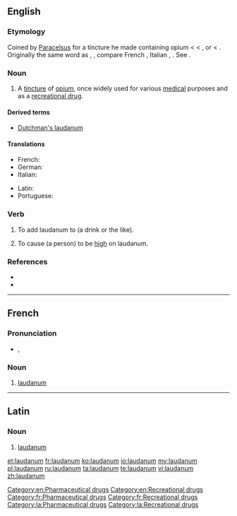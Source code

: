 {{also|Laudanum}}
==English==
{{wikipedia}}

===Etymology===
Coined by [[w:Paracelsus|Paracelsus]] for a tincture he made containing opium < {{etyl|NL.}} < {{etyl|la}} {{term|laudare||to praise|lang=la}}, or {{term|ladanum||a gum resin|lang=la}} < {{etyl|grc}} {{term|sc=polytonic|λάδανον||tr=ladanon|lang=grc}}. Originally the same word as {{term|ladanum}}, {{term|ladbdanum}}, compare French {{term|laudanum|lang=fr}}, Italian {{term|laudano|lang=it}}, {{term|ladano|lang=it}}. See {{term|ladanum}}.

===Noun===
{{en-noun|-}}

# A [[tincture]] of [[opium]], once widely used for various [[medical]] purposes and as a [[recreational drug]].

====Derived terms====
* [[Dutchman's laudanum]]

====Translations====
{{trans-top|the tincture of opium once widely used}}
* French: {{t+|fr|laudanum|m}}
* German: {{t-|de|Laudanum|n}}
* Italian: {{t-|it|laudano|m}}
{{trans-mid}}
* Latin: {{t-|la|laudanum}}
* Portuguese: {{t-|pt|láudano|m}}
{{trans-bottom}}
===Verb===
{{en-verb}} {{transitive}}

# To add laudanum to (a drink or the like).
# {{rare}} To cause (a person) to be [[high]] on laudanum.

===References===
* {{R:Webster 1913}}
* {{R:Online Etymology Dictionary}}

[[Category:en:Pharmaceutical drugs]]
[[Category:en:Recreational drugs]]

----

==French==
{{wikipedia|lang=fr}}

===Pronunciation===
* {{IPA|/lɔ.da.nɔm/|lang=fr}}, {{SAMPA|/lO.da.nOm/}}

===Noun===
{{head|fr|noun|g=m}}

# [[#English|laudanum]]

[[Category:fr:Pharmaceutical drugs]]
[[Category:fr:Recreational drugs]]

----

==Latin==

===Noun===
{{head|la|noun}}

# [[#English|laudanum]]

[[Category:la:Pharmaceutical drugs]]
[[Category:la:Recreational drugs]]

[[et:laudanum]]
[[fr:laudanum]]
[[ko:laudanum]]
[[io:laudanum]]
[[my:laudanum]]
[[pl:laudanum]]
[[ru:laudanum]]
[[ta:laudanum]]
[[te:laudanum]]
[[vi:laudanum]]
[[zh:laudanum]]